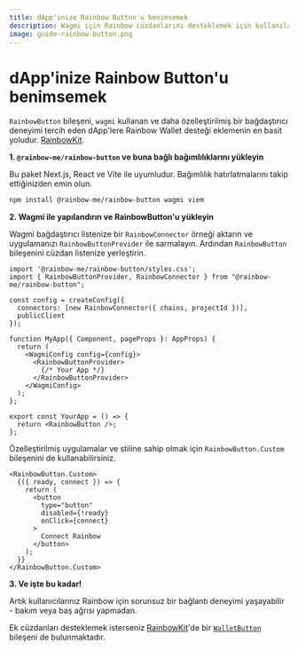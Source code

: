 ```yaml
---
title: dApp'inize Rainbow Button'u benimsemek
description: Wagmi için Rainbow cüzdanlarını desteklemek için kullanılacak tak ve çalıştır bir kütüphane
image: guide-rainbow-button.png
---
```


# dApp'inize Rainbow Button'u benimsemek

`RainbowButton` bileşeni, `wagmi` kullanan ve daha özelleştirilmiş bir bağdaştırıcı deneyimi tercih eden dApp'lere Rainbow Wallet desteği eklemenin en basit yoludur. [RainbowKit](https://www.rainbowkit.com/docs/installation).

**1. `@rainbow-me/rainbow-button` ve buna bağlı bağımlılıklarını yükleyin**

Bu paket Next.js, React ve Vite ile uyumludur. Bağımlılık hatırlatmalarını takip ettiğinizden emin olun.

```bash
npm install @rainbow-me/rainbow-button wagmi viem
```

**2. Wagmi ile yapılandırın ve RainbowButton'u yükleyin**

Wagmi bağdaştırıcı listenize bir `RainbowConnector` örneği aktarın ve uygulamanızı `RainbowButtonProvider` ile sarmalayın. Ardından `RainbowButton` bileşenini cüzdan listenize yerleştirin.

```tsx
import '@rainbow-me/rainbow-button/styles.css';
import { RainbowButtonProvider, RainbowConnector } from "@rainbow-me/rainbow-button";

const config = createConfig({
  connectors: [new RainbowConnector({ chains, projectId })],
  publicClient
});

function MyApp({ Component, pageProps }: AppProps) {
  return (
    <WagmiConfig config={config}>
      <RainbowButtonProvider>
        {/* Your App */}
      </RainbowButtonProvider>
    </WagmiConfig>
  );
};

export const YourApp = () => {
  return <RainbowButton />;
};
```

Özelleştirilmiş uygulamalar ve stiline sahip olmak için `RainbowButton.Custom` bileşenini de kullanabilirsiniz.

```tsx
<RainbowButton.Custom>
  {({ ready, connect }) => {
    return (
      <button
        type="button"
        disabled={!ready}
        onClick={connect}
      >
        Connect Rainbow
      </button>
    );
  }}
</RainbowButton.Custom>
```

**3. Ve işte bu kadar!**

Artık kullanıcılarınız Rainbow için sorunsuz bir bağlantı deneyimi yaşayabilir - bakım veya baş ağrısı yapmadan.

Ek cüzdanları desteklemek isterseniz [RainbowKit](https://www.rainbowkit.com/docs/installation)'de bir [`WalletButton`](https://www.rainbowkit.com/docs/wallet-button) bileşeni de bulunmaktadır.

